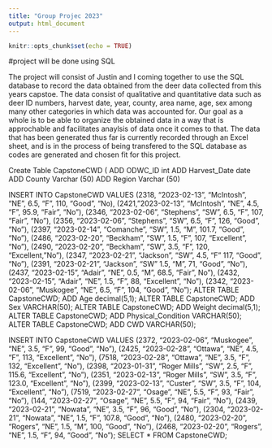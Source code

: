 ---
title: "Group Projec 2023"
output: html_document
---

```{r setup, include=FALSE}
knitr::opts_chunk$set(echo = TRUE)
```
#project will be done using SQL

The project will consist of Justin and I coming together to use the SQL database to record the data obtained from the deer data collected from this years
 capstoe. The data consist of qualitative and quantitative data such as deer ID numbers, harvest date, 
 year, county, area name, age, sex among many other categories in which data was accounted for. Our goal as a whole is to be able to organize the obtained
 data in a way that is approchable and facilitates anaylsis of data once it comes to that. The data that has been generated thus far is currently recorded
 through an Excel sheet, and is in the process of being transfered to the SQL database as codes are generated and chosen fit for this project. 
 
 Create Table CapstoneCWD (
  ADD ODWC_ID int
  ADD Harvest_Date date
  ADD County Varchar (50)
  ADD Region Varchar (50)
  
  INSERT INTO CapstoneCWD
  VALUES (2318, "2023-02-13", "McIntosh", "NE", 6.5, "F", 110, "Good", "No),
         (2421, "2023-02-13", "McIntosh", "NE", 4.5, "F", 95.9, "Fair", "No"),
         (2346, "2023-02-06", "Stephens", "SW", 6.5, "F", 107, "Fair", "No"),
         (2356, "2023-02-06", "Stephens", "SW", 6.5, "F", 126, "Good", "No"),
         (2397, "2023-02-14", "Comanche", "SW", 1.5, "M", 101.7, "Good", "No"),
         (2486, "2023-02-20", "Beckham", "SW", 1.5, "F", 107, "Excellent", "No"),
         (2490, "2023-02-20", "Beckham", "SW", 3.5, "F", 120, "Excellent, "No"),
         (2347, "2023-02-21", "Jackson", "SW", 4.5, "F" 117, "Good", "No"),
         (2391, "2023-02-21", "Jackson", "SW" 1.5, "M", 71, "Good", "No"),
         (2437, "2023-02-15", "Adair", "NE", 0.5, "M", 68.5, "Fair", No"),
         (2432, "2023-02-15", "Adair", "NE", 1.5, "F", 88, "Excellent", "No"),
         (2342, "2023-02-06", "Muskogee", "NE", 6.5, "F", 104, "Good", "No");
ALTER TABLE CapstoneCWD;
 ADD Age decimal(5,1);
 ALTER TABLE CapstoneCWD;
 ADD Sex VARCHAR(50);
 ALTER TABLE CapstoneCWD;
 ADD Weight decimal(5,1);
 ALTER TABLE CapstoneCWD;
 ADD Physical_Condition VARCHAR(50);
 ALTER TABLE CapstoneCWD;
 ADD CWD VARCHAR(50);

INSERT INTO CapstoneCWD
VALUES (2372, "2023-02-06", "Muskogee", "NE", 3.5, "F", 99, "Good", "No"),
       (2425, "2023-02-28", "Ottawa", "NE", 4.5, "F", 113, "Excellent", "No"),
       (7518, "2023-02-28", "Ottawa", "NE", 3.5, "F", 132, "Excellent", "No"),
       (2398, "2023-01-31", "Roger Mills", "SW", 2.5, "F", 115.6, "Excellent", "No"),
       (2351, "2023-02-13", "Roger Mills", "SW", 3.5, "F", 123.0, "Excellent", "No"),
       (2399, "2023-02-13", "Custer", "SW", 3.5, "F", 104, "Excellent", "No"),
       (7519, "2023-02-27", "Osage", "NE", 5.5, "F", 93, "Fair", "No"),
       (144, "2023-02-27", "Osage", "NE", 5.5, "F", 94, "Fair", "No"),
       (2439, "2023-02-21", "Nowata", "NE", 3.5, "F", 96, "Good", "No"),
       (2304, "2023-02-21", "Nowata", "NE", 1.5, "F", 107.8, "Good", "No"),
       (2480, "2023-02-20", "Rogers", "NE", 1.5, "M", 100, "Good", "No"),
       (2468, "2023-02-20", "Rogers", "NE", 1.5, "F", 94, "Good", "No");
       SELECT * FROM CapstoneCWD;
